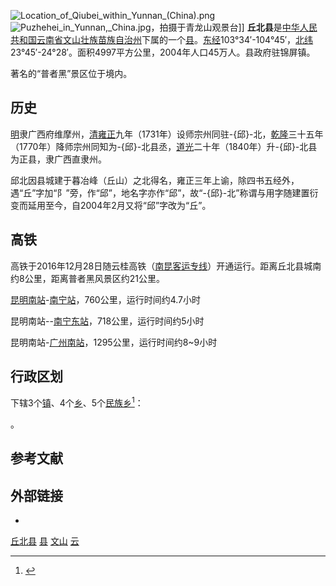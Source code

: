{{Infobox China County
|Belong = [[云南省|云南省]][[文山壮族苗族自治州|文山壮族苗族自治州]]
}}
[[File:Location_of_Qiubei_within_Yunnan_(China).png|thumb]]
[[File:Puzhehei_in_Yunnan,_China.jpg|thumb]]，拍摄于青龙山观景台]]
'''丘北县'''是[[中华人民共和国|中华人民共和国]][[云南省|云南省]][[文山壮族苗族自治州|文山壮族苗族自治州]]下属的一个[[县|县]]。[[东经|东经]]103°34′-104°45′，[[北纬|北纬]]23°45′-24°28′。面积4997平方公里，2004年人口45万人。县政府驻锦屏镇。

著名的“普者黑”景区位于境内。

==历史==
[[明|明]]隶广西府维摩州，[[清|清]][[雍正|雍正]]九年（1731年）设师宗州同驻-{邱}-北，[[乾隆|乾隆]]三十五年（1770年）降师宗州同知为-{邱}-北县丞，[[道光|道光]]二十年（1840年）升-{邱}-北县为正县，隶广西直隶州。

邱北因县城建于暮冶峰（丘山）之北得名，雍正三年上谕，除四书五经外，遇“丘”字加“阝”旁，作“邱”，地名字亦作“邱”，故“-{邱}-北”称谓与用字随建置衍变而延用至今，自2004年2月又将“邱”字改为“丘”。

== 高铁 ==
高铁于2016年12月28日随云桂高铁（[[南昆客运专线|南昆客运专线]]）开通运行。距离丘北县城南约8公里，距离普者黑风景区约21公里。

[[昆明南站|昆明南站]]-[[南宁站|南宁站]]，760公里，运行时间约4.7小时

昆明南站--[[南宁东站|南宁东站]]，718公里，运行时间约5小时

昆明南站-[[广州南站|广州南站]]，1295公里，运行时间约8~9小时

== 行政区划 ==
{{PAGENAMEBASE}}下辖3个[[行政建制镇|镇]]、4个[[乡_(中华人民共和国)|乡]]、5个[[民族乡|民族乡]]<ref>{{PRC admin/ref sgc|53/26/26}}</ref>：

{{PRC admin/children|53/26/26}}。

== 参考文献 ==
{{reflist}}

== 外部链接 ==
* {{Official website|http://www.ynqb.gov.cn/|name=丘北县人民政府}}

{{丘北县行政区划}}
{{文山壮族苗族自治州行政区划}}
{{云南行政区划}}
{{国家级贫困县|前}}

[[Category:丘北县|]]
[[Category:文山县市|县]]
[[Category:云南省县份|文山]]
[[Category:原国家级贫困县|云]]